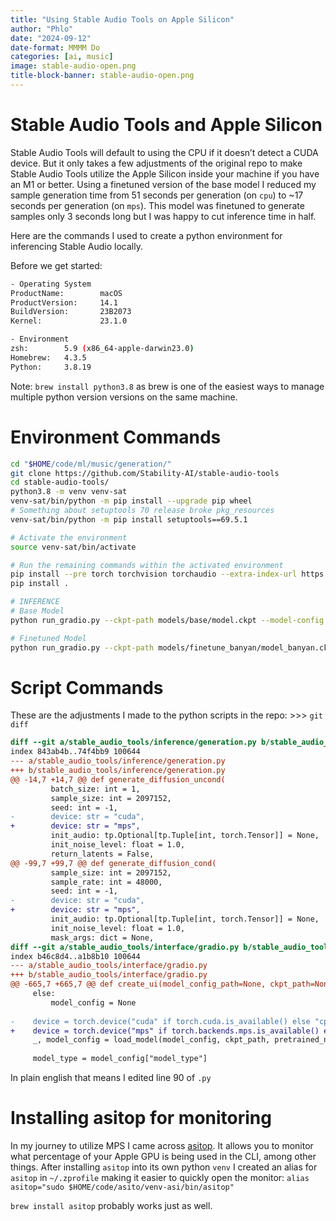 ```yaml
---
title: "Using Stable Audio Tools on Apple Silicon"
author: "Phlo"
date: "2024-09-12"
date-format: MMMM Do
categories: [ai, music]
image: stable-audio-open.png
title-block-banner: stable-audio-open.png
---
```


# Stable Audio Tools and Apple Silicon

Stable Audio Tools will default to using the CPU if it doesn't detect a CUDA device. But it only takes a few adjustments of the original repo to make Stable Audio Tools utilize the Apple Silicon inside your machine if you have an M1 or better. Using a finetuned version of the base model I reduced my sample generation time from 51 seconds per generation (on `cpu`) to ~17 seconds per generation (on `mps`). This model was finetuned to generate samples only 3 seconds long but I was happy to cut inference time in half.

Here are the commands I used to create a python environment for inferencing Stable Audio locally.

Before we get started:
```sh
- Operating System
ProductName:		macOS
ProductVersion:		14.1
BuildVersion:		23B2073
Kernel:				23.1.0

- Environment
zsh:		5.9 (x86_64-apple-darwin23.0)
Homebrew:	4.3.5
Python:		3.8.19
```

Note: `brew install python3.8` as brew is one of the easiest ways to manage multiple python version versions on the same machine.

# Environment Commands
```sh
cd "$HOME/code/ml/music/generation/"
git clone https://github.com/Stability-AI/stable-audio-tools
cd stable-audio-tools/
python3.8 -m venv venv-sat
venv-sat/bin/python -m pip install --upgrade pip wheel
# Something about setuptools 70 release broke pkg_resources
venv-sat/bin/python -m pip install setuptools==69.5.1

# Activate the environment
source venv-sat/bin/activate

# Run the remaining commands within the activated environment
pip install --pre torch torchvision torchaudio --extra-index-url https://download.pytorch.org/whl/nightly/cpu
pip install .

# INFERENCE
# Base Model 
python run_gradio.py --ckpt-path models/base/model.ckpt --model-config models/base/model_config.json

# Finetuned Model 
python run_gradio.py --ckpt-path models/finetune_banyan/model_banyan.ckpt --model-config models/finetune_banyan/model_config_banyan.json
```

# Script Commands
These are the adjustments I made to the python scripts in the repo:
>>> `git diff`
```diff
diff --git a/stable_audio_tools/inference/generation.py b/stable_audio_tools/inference/generation.py
index 843ab4b..74f4bb9 100644
--- a/stable_audio_tools/inference/generation.py
+++ b/stable_audio_tools/inference/generation.py
@@ -14,7 +14,7 @@ def generate_diffusion_uncond(
         batch_size: int = 1,
         sample_size: int = 2097152,
         seed: int = -1,
-        device: str = "cuda",
+        device: str = "mps",
         init_audio: tp.Optional[tp.Tuple[int, torch.Tensor]] = None,
         init_noise_level: float = 1.0,
         return_latents = False,
@@ -99,7 +99,7 @@ def generate_diffusion_cond(
         sample_size: int = 2097152,
         sample_rate: int = 48000,
         seed: int = -1,
-        device: str = "cuda",
+        device: str = "mps",
         init_audio: tp.Optional[tp.Tuple[int, torch.Tensor]] = None,
         init_noise_level: float = 1.0,
         mask_args: dict = None,
diff --git a/stable_audio_tools/interface/gradio.py b/stable_audio_tools/interface/gradio.py
index b46c8d4..a1b8b10 100644
--- a/stable_audio_tools/interface/gradio.py
+++ b/stable_audio_tools/interface/gradio.py
@@ -665,7 +665,7 @@ def create_ui(model_config_path=None, ckpt_path=None, pretrained_name=None, pret
     else:
         model_config = None
 
-    device = torch.device("cuda" if torch.cuda.is_available() else "cpu")
+    device = torch.device("mps" if torch.backends.mps.is_available() else "cpu")
     _, model_config = load_model(model_config, ckpt_path, pretrained_name=pretrained_name, pretransform_ckpt_path=pretransform_ckpt_path, model_half=model_half, device=device)
     
     model_type = model_config["model_type"]
```

In plain english that means I edited line 90 of `.py`


# Installing asitop for monitoring
In my journey to utilize MPS I came across [asitop](https://tlkh.github.io/asitop/). It allows you to monitor what percentage of your Apple GPU is being used in the CLI, among other things. After installing `asitop` into its own python `venv` I created an alias for `asitop` in `~/.zprofile` making it easier to quickly open the monitor:
`alias asitop="sudo $HOME/code/asito/venv-asi/bin/asitop"`

`brew install asitop` probably works just as well.
